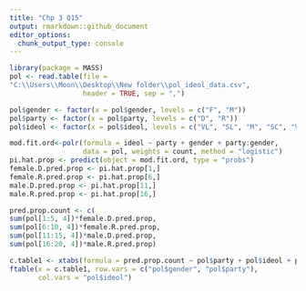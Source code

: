 ```yaml
---
title: "Chp 3 Q15"
output: rmarkdown::github_document
editor_options: 
  chunk_output_type: console
---
```


```r
library(package = MASS)
pol <- read.table(file = 
"C:\\Users\\Moon\\Desktop\\New folder\\pol_ideol_data.csv", 
                  header = TRUE, sep = ",")

pol$gender <- factor(x = pol$gender, levels = c("F", "M"))
pol$party <- factor(x = pol$party, levels = c("D", "R"))
pol$ideol <- factor(x = pol$ideol, levels = c("VL", "SL", "M", "SC", "VC"))

mod.fit.ord<-polr(formula = ideol ~ party + gender + party:gender, 
                  data = pol, weights = count, method = "logistic")
pi.hat.prop <- predict(object = mod.fit.ord, type = "probs")
female.D.pred.prop <- pi.hat.prop[1,]
female.R.pred.prop <- pi.hat.prop[6,]
male.D.pred.prop <- pi.hat.prop[11,]
male.R.pred.prop <- pi.hat.prop[16,]

pred.prop.count <- c(
sum(pol[1:5, 4])*female.D.pred.prop,
sum(pol[6:10, 4])*female.R.pred.prop,
sum(pol[11:15, 4])*male.D.pred.prop,
sum(pol[16:20, 4])*male.R.pred.prop)

c.table1 <- xtabs(formula = pred.prop.count ~ pol$party + pol$ideol + pol$gender)
ftable(x = c.table1, row.vars = c("pol$gender", "pol$party"), 
       col.vars = "pol$ideol")
```

